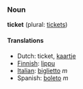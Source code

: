 ===Noun===
'''ticket''' (plural: [[tickets]])

====Translations====
*Dutch: ticket, [[kaartje]]
*[[Finnish]]: [[lippu]]
*[[Italian]]: [[biglietto]] ''m''
*Spanish: [[boleto]] ''m''